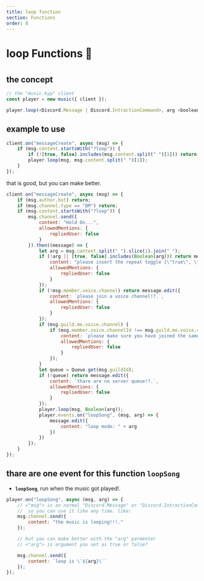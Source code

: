 ---
title: loop function
section: Functions
order: 8
---
#
#
#
# loop Functions 🧪
#
#
#
## the concept

```js live noInline
// the "music.kyp" client
const player = new music({ client });

player.loop(<Discord.Message | Discord.IntractionCommand>, arg <boolean>)

```

## example to use

```js live noInline
client.on("messageCreate", async (msg) => {
    if (msg.content.startsWith("?loop")) {
        if (![true, false].includes(msg.content.split(" ")[1])) return;
        player.loop(msg, msg.content.split(" ")[1]);
    }
});
```

that is good, but you can make better.

```js live noInline
client.on("messageCreate", async (msg) => {
    if (msg.author.bot) return;
    if (msg.channel.type == "DM") return;
    if (msg.content.startsWith("?loop")) {
        msg.channel.send({
            content: "Hold On...",
            allowedMentions: {
                repliedUser: false
            }
        }).then((message) => {
            let arg = msg.content.split(" ").slice(1).join(" ");
            if (!arg || [true, false].includes(Boolean(arg))) return message.edit({
                content: "please insert the repeat toggle [\"true\", \"false\"]?.",
                allowedMentions: {
                    repliedUser: false
                }
            });
            if (!msg.member.voice.channel) return message.edit({
                content: `please join a voice channel!?.`,
                allowedMentions: {
                    repliedUser: false
                }
            });
            if (msg.guild.me.voice.channel) {
                if (msg.member.voice.channelId !== msg.guild.me.voice.channelId) return message.edit({
                    content: `please make sure you have joined the same channel iam in: <#${msg.guild.me.voice.channelId}>!?.`,
                    allowedMentions: {
                        repliedUser: false
                    }
                });
            }
            let queue = Queue.get(msg.guildId);
            if (!queue) return message.edit({
                content: `thare are no server queue!?.`,
                allowedMentions: {
                    repliedUser: false
                }
            });
            player.loop(msg, Boolean(arg));
            player.events.on("loopSong", (msg, arg) => {
                message.edit({
                    content: "loop mode: " + arg
                })
            })
        });
    }
});
```

## thare are one event for this function **`loopSong`**


- **`loopSong`**, run when the music got played!.

```js live noInline
player.on("loopSong", async (msg, arg) => {
    // <"msg"> is an normal "Discord.Message" or "Discord.IntractionCommand",
    //  so you can use it like any time. like:
    msg.channel.send({
        content: "the music is looping!!!."
    });

    // but you can make better with the "arg" parmenter
    // <"arg"> is argument you set as true or false?

    msg.channel.send({
        content: `loop is \`${arg}\``
    });
});
```